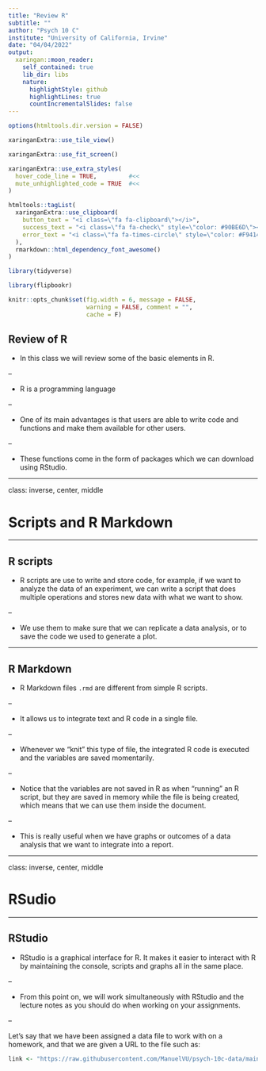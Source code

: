 ```yaml
---
title: "Review R"
subtitle: ""
author: "Psych 10 C"
institute: "University of California, Irvine"
date: "04/04/2022"
output:
  xaringan::moon_reader:
    self_contained: true
    lib_dir: libs
    nature:
      highlightStyle: github
      highlightLines: true
      countIncrementalSlides: false
---
```


```r
options(htmltools.dir.version = FALSE)
```

```r
xaringanExtra::use_tile_view()

xaringanExtra::use_fit_screen()

xaringanExtra::use_extra_styles(
  hover_code_line = TRUE,         #<<
  mute_unhighlighted_code = TRUE  #<<
)

htmltools::tagList(
  xaringanExtra::use_clipboard(
    button_text = "<i class=\"fa fa-clipboard\"></i>",
    success_text = "<i class=\"fa fa-check\" style=\"color: #90BE6D\"></i>",
    error_text = "<i class=\"fa fa-times-circle\" style=\"color: #F94144\"></i>"
  ),
  rmarkdown::html_dependency_font_awesome()
)
```

```r
library(tidyverse)

library(flipbookr)

knitr::opts_chunk$set(fig.width = 6, message = FALSE, 
                      warning = FALSE, comment = "", 
                      cache = F)
```

## Review of R 

- In this class we will review some of the basic elements in R.

--

- R is a programming language

--

- One of its main advantages is that users are able to write code and functions
and make them available for other users. 

--

- These functions come in the form of packages which we can download using
RStudio.

---

class: inverse, center, middle

# Scripts and R Markdown

---

## R scripts

- R scripts are use to write and store code, for example, if we want to analyze
the data of an experiment, we can write a script that does multiple operations
and stores new data with what we want to show.

--

- We use them to make sure that we can replicate a data analysis, or to 
save the code we used to generate a plot.

---

## R Markdown

- R Markdown files `.rmd` are different from simple R scripts.

--

- It allows us to integrate text and R code in a single file.

--

- Whenever we "knit" this type of file, the integrated R code is executed and the 
variables are saved momentarily.

--

- Notice that the variables are not saved in R as when "running" an R script, 
but they are saved in memory while the file is being created, which means that
we can use them inside the document.

--

- This is really useful when we have graphs or outcomes of a data analysis that 
we want to integrate into a report. 

---

class: inverse, center, middle

# RSudio

---

## RStudio

- RStudio is a graphical interface for R. It makes it easier to interact with R
by maintaining the console, scripts and graphs all in the same place.

--

- From this point on, we will work simultaneously with RStudio and the lecture 
notes as you should do when working on your assignments.

--

Let's say that we have been assigned a data file to work with on a homework, 
and that we are given a URL to the file such as:

```r
link <- "https://raw.githubusercontent.com/ManuelVU/psych-10c-data/main/stroop.csv"
```




